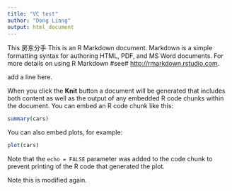 ```yaml
---
title: "VC test"
author: "Dong Liang"
output: html_document
---
```

This 房东分手
This is an R Markdown document. Markdown is a simple formatting syntax for authoring HTML, PDF, and MS Word documents. For more details on using R Markdown #see# <http://rmarkdown.rstudio.com>.

add a line here.

When you click the **Knit** button a document will be generated that includes both content as well as the output of any embedded R code chunks within the document. You can embed an R code chunk like this:

```r
summary(cars)
```   

You can also embed plots, for example:

```r
plot(cars)
```

Note that the `echo = FALSE` parameter was added to the code chunk to prevent printing of the R code that generated the plot.


Note this is modified again.
